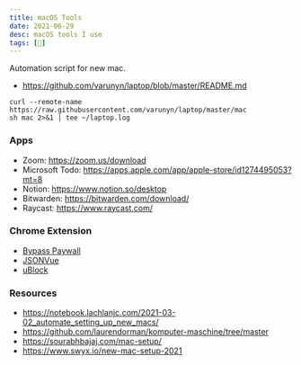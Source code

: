 ```yaml
---
title: macOS Tools
date: 2021-06-29
desc: macOS tools I use
tags: [🌱]
---
```


Automation script for new mac.

- https://github.com/varunyn/laptop/blob/master/README.md

```shell
curl --remote-name https://raw.githubusercontent.com/varunyn/laptop/master/mac
sh mac 2>&1 | tee ~/laptop.log
```

### Apps

- Zoom: https://zoom.us/download
- Microsoft Todo: https://apps.apple.com/app/apple-store/id1274495053?mt=8
- Notion: https://www.notion.so/desktop
- Bitwarden: https://bitwarden.com/download/
- Raycast: https://www.raycast.com/

### Chrome Extension

- [Bypass Paywall](https://github.com/iamadamdev/bypass-paywalls-chrome)
- [JSONVue](https://chrome.google.com/webstore/detail/jsonvue/chklaanhfefbnpoihckbnefhakgolnmc)
- [uBlock](https://chrome.google.com/webstore/detail/ublock-origin/cjpalhdlnbpafiamejdnhcphjbkeiagm)

### Resources

- https://notebook.lachlanjc.com/2021-03-02_automate_setting_up_new_macs/
- https://github.com/laurendorman/komputer-maschine/tree/master
- https://sourabhbajaj.com/mac-setup/
- https://www.swyx.io/new-mac-setup-2021

